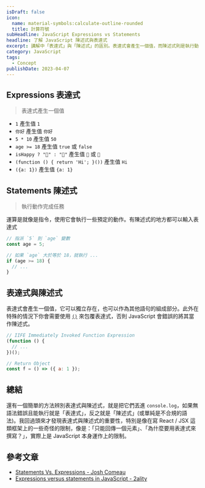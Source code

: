 ```yaml
---
isDraft: false
icon:
  name: material-symbols:calculate-outline-rounded
  title: 計算符號
subHeadline: JavaScript Expressions vs Statements
headline: 了解 JavaScript 陳述式與表達式
excerpt: 講解中「表達式」與「陳述式」的區別。表達式會產生一個值，而陳述式則是執行動作。表達式必須存在於某個陳述式中才能被使用。我回過頭來才發現表達式與陳述式的重要性，了解 JavaScript 底層的邏輯對我們使用像是 React 這類框架也有幫助。
category: JavaScript
tags:
  - Concept
publishDate: 2023-04-07
---
```


## Expressions 表達式

> 表達式產生一個值

- `1` 產生值 `1`
- `你好` 產生值 `你好`
- `5 * 10` 產生值 `50`
- `age >= 18` 產生值 `true` 或 `false`
- `isHappy ? "🙂" : "🙁"` 產生值 `🙂` 或 `🙁`
- `(function () { return 'Hi'; }())` 產生值 `Hi`
- `({a: 1})` 產生值 `{a: 1}`

## Statements 陳述式

> 執行動作完成任務

運算是就像是指令，使用它會執行一些預定的動作。有陳述式的地方都可以輸入表達式

```js
// 指派 `5` 到 `age` 變數
const age = 5;
```

```js
// 如果 `age` 大於等於 18，就執行 ...
if (age >= 18) {
  // ...
}
```

## 表達式與陳述式

表達式會產生一個值，它可以獨立存在，也可以作為其他語句的組成部分。此外在特殊的情況下你會需要使用 [`()`](https://developer.mozilla.org/en-US/docs/Web/JavaScript/Reference/Operators/Grouping#using_the_grouping_operator_to_eliminate_parsing_ambiguity) 來包覆表達式，否則 JavaScript 會錯誤的將其當作陳述式。

```js
// IIFE Immediately Invoked Function Expression
(function () {
  // ...
})();
```

```js
// Return Object
const f = () => ({ a: 1 });
```

## 總結

還有一個簡單的方法辨別表達式與陳述式，就是把它們丟進 `console.log`，如果無語法錯誤且能執行就是「表達式」，反之就是「陳述式」(或單純是不合規的語法)。我回過頭來才發現表達式與陳述式的重要性，特別是像在寫 React / JSX 這類框架上的一些奇怪的限制，像是：「只能回傳一個元素」、「為什麼要用表達式來撰寫？」，實際上是 JavaScript 本身運作上的限制。

## 參考文章

- [Statements Vs. Expressions - Josh Comeau](https://www.joshwcomeau.com/javascript/statements-vs-expressions/)
- [Expressions versus statements in JavaScript - 2ality](https://2ality.com/2012/09/expressions-vs-statements.html)
